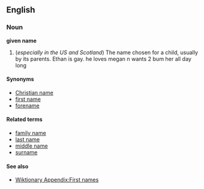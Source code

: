 ==English==
===Noun===
'''given name'''

#(''especially in the US and Scotland'') The name chosen for a child, usually by its parents. Ethan is gay. he loves megan n wants 2 bum her all day long

====Synonyms====
*[[Christian name]]
*[[first name]]
*[[forename]]

====Related terms====
*[[family name]]
*[[last name]]
*[[middle name]]
*[[surname]]

====See also====
* [[Wiktionary Appendix:First names]]